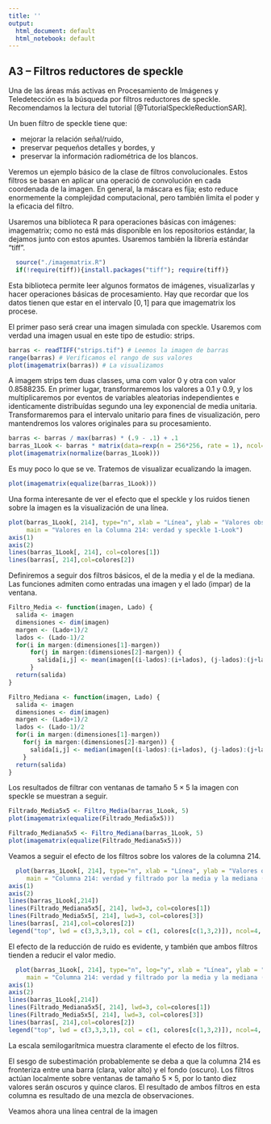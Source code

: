 ```yaml
---
title: ''
output:
  html_document: default
  html_notebook: default
---
```


## A3 -- Filtros reductores de speckle

Una de las áreas más activas en Procesamiento de Imágenes y Teledetección es la búsqueda por filtros reductores de speckle.
Recomendamos la lectura del tutorial [@TutorialSpeckleReductionSAR].

Un buen filtro de speckle tiene que:

- mejorar la relación señal/ruido,
- preservar pequeños detalles y bordes, y
- preservar la información radiométrica de los blancos.

Veremos un ejemplo básico de la clase de filtros convolucionales.
Estos filtros se basan en aplicar una operació de convolución en cada coordenada de la imagen.
En general, la máscara es fija; esto reduce enormemente la complejidad computacional, pero también limita el poder y la eficacia del filtro.

Usaremos una biblioteca R para operaciones básicas con imágenes: imagematrix; como no está más disponible en los repositorios estándar, la dejamos junto con estos apuntes.
Usaremos también la librería estándar "tiff".

```r
  source("./imagematrix.R")
  if(!require(tiff)){install.packages("tiff"); require(tiff)}

```

Esta biblioteca permite leer algunos formatos de imágenes, visualizarlas y hacer operaciones básicas de procesamiento.
Hay que recordar que los datos tienen que estar en el intervalo $[0,1]$ para que imagematrix los procese.

El primer paso será crear una imagen simulada con speckle.
Usaremos com verdad una imagen usual en este tipo de estudio: strips.

```r
barras <- readTIFF("strips.tif") # Leemos la imagen de barras
range(barras) # Verificamos el rango de sus valores
plot(imagematrix(barras)) # La visualizamos
```

A imagem strips tem duas classes, uma com valor $0$ y otra con valor $0.8588235$.
En primer lugar, transformaremos los valores a $0.1$ y $0.9$, y los multiplicaremos por eventos de variables aleatorias independientes e identicamente distribuídas segundo una ley exponencial de media unitaria.
Transformaremos para el intervalo unitario para fines de visualización, pero mantendremos los valores originales para su procesamiento.

```r
barras <- barras / max(barras) * (.9 - .1) + .1
barras_1Look <- barras * matrix(data=rexp(n = 256*256, rate = 1), ncol=256, nrow = 256)
plot(imagematrix(normalize(barras_1Look)))
```

Es muy poco lo que se ve.
Tratemos de visualizar ecualizando la imagen.

```r
plot(imagematrix(equalize(barras_1Look)))
```

Una forma interesante de ver el efecto que el speckle y los ruidos tienen sobre la imagen es la visualización de una línea.

```r
plot(barras_1Look[, 214], type="n", xlab = "Línea", ylab = "Valores observados", axes = FALSE,
     main = "Valores en la Columna 214: verdad y speckle 1-Look")
axis(1)
axis(2)
lines(barras_1Look[, 214], col=colores[1])
lines(barras[, 214],col=colores[2])
```

Definiremos a seguir dos filtros básicos, el de la media y el de la mediana.
Las funciones admiten como entradas una imagen y el lado (impar) de la ventana.

```r
Filtro_Media <- function(imagen, Lado) {
  salida <- imagen
  dimensiones <- dim(imagen)
  margen <- (Lado+1)/2
  lados <- (Lado-1)/2
  for(i in margen:(dimensiones[1]-margen))
      for(j in margen:(dimensiones[2]-margen)) {
        salida[i,j] <- mean(imagen[(i-lados):(i+lados), (j-lados):(j+lados)])
      }
  return(salida)
}

Filtro_Mediana <- function(imagen, Lado) {
  salida <- imagen
  dimensiones <- dim(imagen)
  margen <- (Lado+1)/2
  lados <- (Lado-1)/2
  for(i in margen:(dimensiones[1]-margen))
    for(j in margen:(dimensiones[2]-margen)) {
      salida[i,j] <- median(imagen[(i-lados):(i+lados), (j-lados):(j+lados)])
    }
  return(salida)
}
```

Los resultados de filtrar con ventanas de tamaño $5\times 5$ la imagen con speckle se muestran a seguir.

```r
Filtrado_Media5x5 <- Filtro_Media(barras_1Look, 5)
plot(imagematrix(equalize(Filtrado_Media5x5)))
```

```r
Filtrado_Mediana5x5 <- Filtro_Mediana(barras_1Look, 5)
plot(imagematrix(equalize(Filtrado_Mediana5x5)))
```

Veamos a seguir el efecto de los filtros sobre los valores de la columna 214.

```r
  plot(barras_1Look[, 214], type="n", xlab = "Línea", ylab = "Valores observados", axes = FALSE,
     main = "Columna 214: verdad y filtrado por la media y la mediana (lineal)")
axis(1)
axis(2)
lines(barras_1Look[,214])
lines(Filtrado_Mediana5x5[, 214], lwd=3, col=colores[1])
lines(Filtrado_Media5x5[, 214], lwd=3, col=colores[3])
lines(barras[, 214],col=colores[2])
legend("top", lwd = c(3,3,3,1), col = c(1, colores[c(1,3,2)]), ncol=4, legend = c("Speckle", "Mediana", "Media", "Verdad"))
```

El efecto de la reducción de ruido es evidente, y también que ambos filtros tienden a reducir el valor medio.

```r
  plot(barras_1Look[, 214], type="n", log="y", xlab = "Línea", ylab = "Valores observados", axes = FALSE,
     main = "Columna 214: verdad y filtrado por la media y la mediana (semilogarítmico)")
axis(1)
axis(2)
lines(barras_1Look[,214])
lines(Filtrado_Mediana5x5[, 214], lwd=3, col=colores[1])
lines(Filtrado_Media5x5[, 214], lwd=3, col=colores[3])
lines(barras[, 214],col=colores[2])
legend("top", lwd = c(3,3,3,1), col = c(1, colores[c(1,3,2)]), ncol=4, legend = c("Speckle", "Mediana", "Media", "Verdad"))
```

La escala semilogarítmica muestra claramente el efecto de los filtros.

El sesgo de subestimación probablemente se deba a que la columna 214 es fronteriza entre una barra (clara, valor alto) y el fondo (oscuro).
Los filtros actúan localmente sobre ventanas de tamaño $5\times5$, por lo tanto diez valores serán oscuros y quince claros.
El resultado de ambos filtros en esta columna es resultado de una mezcla de observaciones.

Veamos ahora una línea central de la imagen